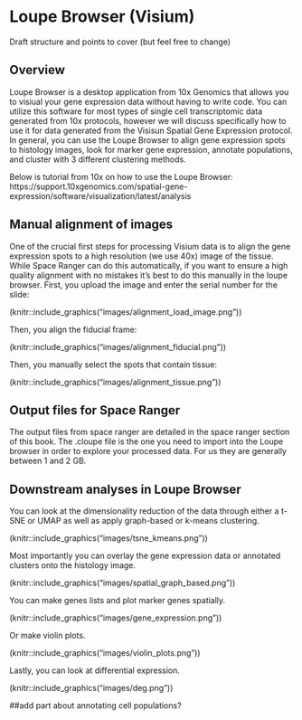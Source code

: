# Loupe Browser (Visium)

Draft structure and points to cover (but feel free to change)


## Overview
Loupe Browser is a desktop application from 10x Genomics that allows you to visiual your gene expression data without having to write code. You can utilize this software for most types of single cell transcriptomic data generated from 10x protocols, however we will discuss specifically how to use it for data generated from the Visisun Spatial Gene Expression protocol. In general, you can use the Loupe Browser to align gene expression spots to histology images, look for marker gene expression, annotate populations, and cluster with 3 different clustering methods. 

Below is tutorial from 10x on how to use the Loupe Browser:
https://support.10xgenomics.com/spatial-gene-expression/software/visualization/latest/analysis


## Manual alignment of images
One of the crucial first steps for processing Visium data is to align the gene expression spots to a high resolution (we use 40x) image of the tissue. While Space Ranger can do this automatically, if you want to ensure a high quality alignment with no mistakes it's best to do this manually in the loupe browser. First, you upload the image and enter the serial number for the slide:

(knitr::include_graphics("images/alignment_load_image.png"))

Then, you align the fiducial frame:

(knitr::include_graphics("images/alignment_fiducial.png"))

Then, you manually select the spots that contain tissue:

(knitr::include_graphics("images/alignment_tissue.png"))

## Output files for Space Ranger
The output files from space ranger are detailed in the space ranger section of this book. The .cloupe file is the one you need to import into the Loupe browser in order to explore your processed data. For us they are generally between 1 and 2 GB. 

## Downstream analyses in Loupe Browser
You can look at the dimensionality reduction of the data through either a t-SNE or UMAP as well as apply graph-based or k-means clustering. 

(knitr::include_graphics("images/tsne_kmeans.png"))

Most importantly you can overlay the gene expression data or annotated clusters onto the histology image. 

(knitr::include_graphics("images/spatial_graph_based.png"))

You can make genes lists and plot marker genes spatially.

(knitr::include_graphics("images/gene_expression.png"))

Or make violin plots.

(knitr::include_graphics("images/violin_plots.png"))

Lastly, you can look at differential expression.

(knitr::include_graphics("images/deg.png"))

##add part about annotating cell populations?



